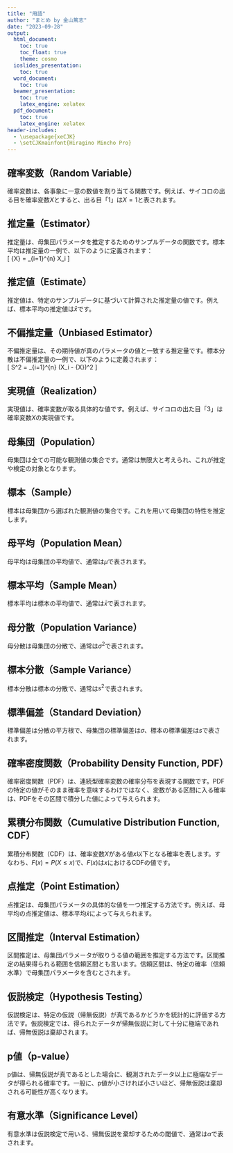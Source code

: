 ```yaml
---
title: "用語"
author: "まとめ by 金山篤志"
date: "2023-09-28"
output: 
  html_document:
    toc: true
    toc_float: true
    theme: cosmo
  ioslides_presentation:
    toc: true
  word_document:
    toc: true
  beamer_presentation:
    toc: true
    latex_engine: xelatex
  pdf_document:
    toc: true
    latex_engine: xelatex
header-includes:
  - \usepackage{xeCJK}
  - \setCJKmainfont{Hiragino Mincho Pro}
---
```


## 確率変数（Random Variable）
確率変数は、各事象に一意の数値を割り当てる関数です。例えば、サイコロの出る目を確率変数$X$とすると、出る目「1」は$X=1$と表されます。

## 推定量（Estimator）
推定量は、母集団パラメータを推定するためのサンプルデータの関数です。標本平均は推定量の一例で、以下のように定義されます：  
\[ \bar{X} = \frac{1}{n} \sum_{i=1}^{n} X_i \]

## 推定値（Estimate）
推定値は、特定のサンプルデータに基づいて計算された推定量の値です。例えば、標本平均の推定値は$\bar{x}$です。

## 不偏推定量（Unbiased Estimator）
不偏推定量は、その期待値が真のパラメータの値と一致する推定量です。標本分散は不偏推定量の一例で、以下のように定義されます：  
\[ S^2 = \frac{1}{n-1} \sum_{i=1}^{n} (X_i - \bar{X})^2 \]

## 実現値（Realization）
実現値は、確率変数が取る具体的な値です。例えば、サイコロの出た目「3」は確率変数$X$の実現値です。

## 母集団（Population）
母集団は全ての可能な観測値の集合です。通常は無限大と考えられ、これが推定や検定の対象となります。

## 標本（Sample）
標本は母集団から選ばれた観測値の集合です。これを用いて母集団の特性を推定します。

## 母平均（Population Mean）
母平均は母集団の平均値で、通常は$\mu$で表されます。

## 標本平均（Sample Mean）
標本平均は標本の平均値で、通常は$\bar{x}$で表されます。

## 母分散（Population Variance）
母分散は母集団の分散で、通常は$\sigma^2$で表されます。

## 標本分散（Sample Variance）
標本分散は標本の分散で、通常は$s^2$で表されます。

## 標準偏差（Standard Deviation）
標準偏差は分散の平方根で、母集団の標準偏差は$\sigma$、標本の標準偏差は$s$で表されます。

## 確率密度関数（Probability Density Function, PDF）
確率密度関数（PDF）は、連続型確率変数の確率分布を表現する関数です。PDFの特定の値がそのまま確率を意味するわけではなく、変数がある区間に入る確率は、PDFをその区間で積分した値によって与えられます。

## 累積分布関数（Cumulative Distribution Function, CDF）
累積分布関数（CDF）は、確率変数$X$がある値$x$以下となる確率を表します。すなわち、$F(x) = P(X \leq x)$で、$F(x)$は$x$におけるCDFの値です。

## 点推定（Point Estimation）
点推定は、母集団パラメータの具体的な値を一つ推定する方法です。例えば、母平均の点推定値は、標本平均$\bar{x}$によって与えられます。

## 区間推定（Interval Estimation）
区間推定は、母集団パラメータが取りうる値の範囲を推定する方法です。区間推定の結果得られる範囲を信頼区間とも言います。信頼区間は、特定の確率（信頼水準）で母集団パラメータを含むとされます。

## 仮説検定（Hypothesis Testing）
仮説検定は、特定の仮説（帰無仮説）が真であるかどうかを統計的に評価する方法です。仮説検定では、得られたデータが帰無仮説に対して十分に極端であれば、帰無仮説は棄却されます。

## p値（p-value）
p値は、帰無仮説が真であるとした場合に、観測されたデータ以上に極端なデータが得られる確率です。一般に、p値が小さければ小さいほど、帰無仮説は棄却される可能性が高くなります。

## 有意水準（Significance Level）
有意水準は仮説検定で用いる、帰無仮説を棄却するための閾値で、通常は$\alpha$で表されます。
